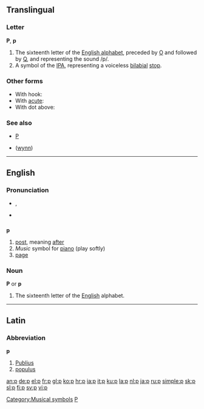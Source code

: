 ==Translingual==

===Letter===
'''P''', '''p'''

# The sixteenth letter of the [[Appendix:Roman script|English alphabet]], preceded by [[o|O]] and followed by [[q|Q]], and representing the sound /p/.
# A symbol of the [[IPA]], representing a voiceless [[bilabial]] [[stop]].

===Other forms===
*With hook: {{IPAchar|[[ƥ]]}}
*With [[acute]]: {{IPAchar|[[ṕ]]}}
*With dot above: {{IPAchar|[[ṗ]]}}

===See also===
*[[P]]
*{{IPAchar|[[ƿ]]}} ([[wynn]])

----

==English==

{{rank|looked|head|called|186|p|Lord|de|whole}}

===Pronunciation===
*{{IPA|/piː/}}, {{SAMPA|/pi:/}}
*{{audio|en-us-p.ogg|Audio (US)}}

==={{abbreviation}}===
'''p'''

# [[post]], meaning [[after]]
# ''Music'' symbol for [[piano]] (play softly) [[Category:Musical symbols]]
# [[page]]

===Noun===
'''P''' or '''p'''

# The sixteenth letter of the [[English]] alphabet.

----

==Latin==

===Abbreviation===
'''p'''

# [[Publius]]
# [[populus]]

[[Category:Latin letters|P]]

[[an:p]]
[[de:p]]
[[el:p]]
[[fr:p]]
[[gl:p]]
[[ko:p]]
[[hr:p]]
[[ia:p]]
[[it:p]]
[[ku:p]]
[[la:p]]
[[nl:p]]
[[ja:p]]
[[ru:p]]
[[simple:p]]
[[sk:p]]
[[sl:p]]
[[fi:p]]
[[sv:p]]
[[vi:p]]